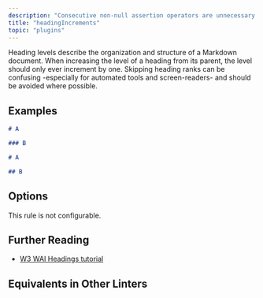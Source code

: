 ```yaml
---
description: "Consecutive non-null assertion operators are unnecessary."
title: "headingIncrements"
topic: "plugins"
---
```



<RuleSummary plugin="md" rule="headingIncrements" />

Heading levels describe the organization and structure of a Markdown document.
When increasing the level of a heading from its parent, the level should only ever increment by one.
Skipping heading ranks can be confusing -especially for automated tools and screen-readers- and should be avoided where possible.

## Examples

<Tabs>
<TabItem label="❌ Incorrect">

```md
# A

### B
```

</TabItem>
<TabItem label="✅ Correct">

```md
# A

## B
```

</TabItem>
</Tabs>

## Options

This rule is not configurable.

## Further Reading

- [W3 WAI Headings tutorial](https://www.w3.org/WAI/tutorials/page-structure/headings)

## Equivalents in Other Linters

<RuleEquivalents pluginId="md" ruleId="headingIncrements" />
